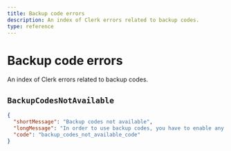 ```yaml
---
title: Backup code errors
description: An index of Clerk errors related to backup codes.
type: reference
---
```


# Backup code errors

An index of Clerk errors related to backup codes.

## `BackupCodesNotAvailable`

```json
{
  "shortMessage": "Backup codes not available",
  "longMessage": "In order to use backup codes, you have to enable any other Multi-factor method",
  "code": "backup_codes_not_available_code"
}
```
